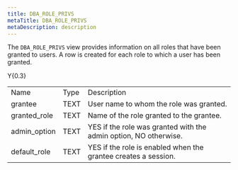 ```yaml
---
title: DBA_ROLE_PRIVS
metaTitle: DBA_ROLE_PRIVS
metaDescription: description
---
```


The `DBA_ROLE_PRIVS` view provides information on all roles that have
been granted to users. A row is created for each role to which a user
has been granted.

<div class="tabularcolumns">

Y{0.3}

</div>

|               |      |                                                                  |
| ------------- | ---- | ---------------------------------------------------------------- |
| Name          | Type | Description                                                      |
| grantee       | TEXT | User name to whom the role was granted.                          |
| granted_role | TEXT | Name of the role granted to the grantee.                         |
| admin_option | TEXT | YES if the role was granted with the admin option, NO otherwise. |
| default_role | TEXT | YES if the role is enabled when the grantee creates a session.   |
